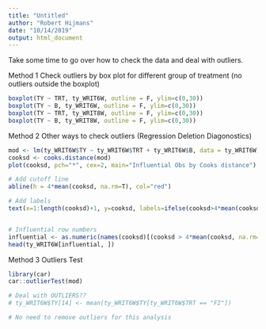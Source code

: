 ```yaml
---
title: "Untitled"
author: "Robert Hijmans"
date: "10/14/2019"
output: html_document
---
```




Take some time to go over how to check the data and deal with outliers.

Method 1 Check outliers by box plot for different group of treatment (no outliers outside the boxplot) 

```r
boxplot(TY ~ TRT, ty_WRIT6W, outline = F, ylim=c(0,30))
boxplot(TY ~ B, ty_WRIT6W, outline = F, ylim=c(0,30))
boxplot(TY ~ TRT, ty_WRIT8W, outline = F, ylim=c(0,30))
boxplot(TY ~ B, ty_WRIT8W, outline = F, ylim=c(0,30))
```


Method 2 Other ways to check outliers (Regression Deletion Diagonostics)

```r
mod <- lm(ty_WRIT6W$TY ~ ty_WRIT6W$TRT + ty_WRIT6W$B, data = ty_WRIT6W)
cooksd <- cooks.distance(mod)
plot(cooksd, pch="*", cex=2, main="Influential Obs by Cooks distance")

# Add cutoff line
abline(h = 4*mean(cooksd, na.rm=T), col="red") 

# Add labels
text(x=1:length(cooksd)+1, y=cooksd, labels=ifelse(cooksd>4*mean(cooksd, na.rm=T),names(cooksd),""), col="red")


# Influential row numbers
influential <- as.numeric(names(cooksd)[(cooksd > 4*mean(cooksd, na.rm=T))])  
head(ty_WRIT6W[influential, ])
```

Method 3 Outliers Test

```r
library(car)
car::outlierTest(mod)

# Deal with OUTLIERS??
# ty_WRIT6W$TY[14] <- mean(ty_WRIT6W$TY[ty_WRIT6W$TRT == "FI"])

# No need to remove outliers for this analysis
```
